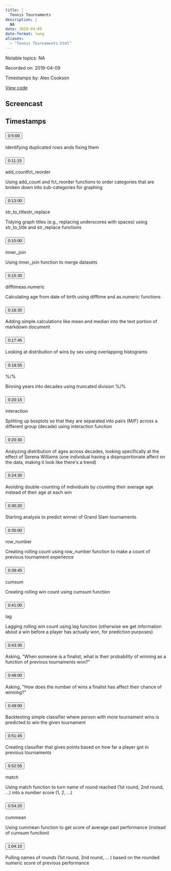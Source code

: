 ```yaml
---
title: |
  Tennis Tournaments
description: |
  NA
date: 2019-04-09
date-format: long
aliases:
  - "Tennis Tournaments.html"
---
```


Notable topics: NA

Recorded on: 2019-04-09

Timestamps by: Alex Cookson

[View code](https://github.com/dgrtwo/data-screencasts/blob/master/grand-slams.Rmd)

## Screencast

<div id="yt-player" data-video-id="YWUCUfEeNJI"></div>

## Timestamps

```{=html}
<div id="topics">
  <div class="topic">
    <h3 id="ts-300">
      <button class="btn btn-link btn-timestamp" onClick="playerSkipToTimestamp(300, this)">0:5:00</button>
    </h3>
    <div class="topic_badges"><div></div><div></div></div>
    <div class="topic_description">
      <p>Identifying duplicated rows ands fixing them</p>

    </div>
  </div>
  <div class="topic">
    <h3 id="ts-675">
      <button class="btn btn-link btn-timestamp" onClick="playerSkipToTimestamp(675, this)">0:11:15</button>
    </h3>
    <div class="topic_badges"><div><span class="badge-functions badge bg-info">add_count</span><span class="badge-functions badge bg-info">fct_reorder</span></div><div></div></div>
    <div class="topic_description">
      <p>Using add_count and fct_reorder functions to order categories that are broken down into sub-categories for graphing</p>

    </div>
  </div>
  <div class="topic">
    <h3 id="ts-780">
      <button class="btn btn-link btn-timestamp" onClick="playerSkipToTimestamp(780, this)">0:13:00</button>
    </h3>
    <div class="topic_badges"><div><span class="badge-functions badge bg-info">str_to_title</span><span class="badge-functions badge bg-info">str_replace</span></div><div></div></div>
    <div class="topic_description">
      <p>Tidying graph titles (e.g., replacing underscores with spaces) using str_to_title and str_replace functions</p>

    </div>
  </div>
  <div class="topic">
    <h3 id="ts-900">
      <button class="btn btn-link btn-timestamp" onClick="playerSkipToTimestamp(900, this)">0:15:00</button>
    </h3>
    <div class="topic_badges"><div><span class="badge-functions badge bg-info">inner_join</span></div><div></div></div>
    <div class="topic_description">
      <p>Using inner_join function to merge datasets</p>

    </div>
  </div>
  <div class="topic">
    <h3 id="ts-930">
      <button class="btn btn-link btn-timestamp" onClick="playerSkipToTimestamp(930, this)">0:15:30</button>
    </h3>
    <div class="topic_badges"><div><span class="badge-functions badge bg-info">difftime</span><span class="badge-functions badge bg-info">as.numeric</span></div><div></div></div>
    <div class="topic_description">
      <p>Calculating age from date of birth using difftime and as.numeric functions</p>

    </div>
  </div>
  <div class="topic">
    <h3 id="ts-995">
      <button class="btn btn-link btn-timestamp" onClick="playerSkipToTimestamp(995, this)">0:16:35</button>
    </h3>
    <div class="topic_badges"><div></div><div></div></div>
    <div class="topic_description">
      <p>Adding simple calculations like mean and median into the text portion of markdown document</p>

    </div>
  </div>
  <div class="topic">
    <h3 id="ts-1065">
      <button class="btn btn-link btn-timestamp" onClick="playerSkipToTimestamp(1065, this)">0:17:45</button>
    </h3>
    <div class="topic_badges"><div></div><div></div></div>
    <div class="topic_description">
      <p>Looking at distribution of wins by sex using overlapping histograms</p>

    </div>
  </div>
  <div class="topic">
    <h3 id="ts-1135">
      <button class="btn btn-link btn-timestamp" onClick="playerSkipToTimestamp(1135, this)">0:18:55</button>
    </h3>
    <div class="topic_badges"><div><span class="badge-functions badge bg-info">%/%</span></div><div></div></div>
    <div class="topic_description">
      <p>Binning years into decades using truncated division %/%</p>

    </div>
  </div>
  <div class="topic">
    <h3 id="ts-1215">
      <button class="btn btn-link btn-timestamp" onClick="playerSkipToTimestamp(1215, this)">0:20:15</button>
    </h3>
    <div class="topic_badges"><div><span class="badge-functions badge bg-info">interaction</span></div><div></div></div>
    <div class="topic_description">
      <p>Splitting up boxplots so that they are separated into pairs (M/F) across a different group (decade) using interaction function</p>

    </div>
  </div>
  <div class="topic">
    <h3 id="ts-1230">
      <button class="btn btn-link btn-timestamp" onClick="playerSkipToTimestamp(1230, this)">0:20:30</button>
    </h3>
    <div class="topic_badges"><div></div><div></div></div>
    <div class="topic_description">
      <p>Analyzing distribution of ages across decades, looking specifically at the effect of Serena Williams (one individual having a disproportionate affect on the data, making it look like there's a trend)</p>

    </div>
  </div>
  <div class="topic">
    <h3 id="ts-1470">
      <button class="btn btn-link btn-timestamp" onClick="playerSkipToTimestamp(1470, this)">0:24:30</button>
    </h3>
    <div class="topic_badges"><div></div><div></div></div>
    <div class="topic_description">
      <p>Avoiding double-counting of individuals by counting their average age instead of their age at each win</p>

    </div>
  </div>
  <div class="topic">
    <h3 id="ts-1820">
      <button class="btn btn-link btn-timestamp" onClick="playerSkipToTimestamp(1820, this)">0:30:20</button>
    </h3>
    <div class="topic_badges"><div></div><div></div></div>
    <div class="topic_description">
      <p>Starting analysis to predict winner of Grand Slam tournaments</p>

    </div>
  </div>
  <div class="topic">
    <h3 id="ts-2100">
      <button class="btn btn-link btn-timestamp" onClick="playerSkipToTimestamp(2100, this)">0:35:00</button>
    </h3>
    <div class="topic_badges"><div><span class="badge-functions badge bg-info">row_number</span></div><div></div></div>
    <div class="topic_description">
      <p>Creating rolling count using row_number function to make a count of previous tournament experience</p>

    </div>
  </div>
  <div class="topic">
    <h3 id="ts-2385">
      <button class="btn btn-link btn-timestamp" onClick="playerSkipToTimestamp(2385, this)">0:39:45</button>
    </h3>
    <div class="topic_badges"><div><span class="badge-functions badge bg-info">cumsum</span></div><div></div></div>
    <div class="topic_description">
      <p>Creating rolling win count using cumsum function</p>

    </div>
  </div>
  <div class="topic">
    <h3 id="ts-2460">
      <button class="btn btn-link btn-timestamp" onClick="playerSkipToTimestamp(2460, this)">0:41:00</button>
    </h3>
    <div class="topic_badges"><div><span class="badge-functions badge bg-info">lag</span></div><div></div></div>
    <div class="topic_description">
      <p>Lagging rolling win count using lag function (otherwise we get information about a win before a player has actually won, for prediction purposes)</p>

    </div>
  </div>
  <div class="topic">
    <h3 id="ts-2610">
      <button class="btn btn-link btn-timestamp" onClick="playerSkipToTimestamp(2610, this)">0:43:30</button>
    </h3>
    <div class="topic_badges"><div></div><div></div></div>
    <div class="topic_description">
      <p>Asking, &quot;When someone is a finalist, what is their probability of winning as a function of previous tournaments won?&quot;</p>

    </div>
  </div>
  <div class="topic">
    <h3 id="ts-2880">
      <button class="btn btn-link btn-timestamp" onClick="playerSkipToTimestamp(2880, this)">0:48:00</button>
    </h3>
    <div class="topic_badges"><div></div><div></div></div>
    <div class="topic_description">
      <p>Asking, &quot;How does the number of wins a finalist has affect their chance of winning?&quot;</p>

    </div>
  </div>
  <div class="topic">
    <h3 id="ts-2940">
      <button class="btn btn-link btn-timestamp" onClick="playerSkipToTimestamp(2940, this)">0:49:00</button>
    </h3>
    <div class="topic_badges"><div></div><div></div></div>
    <div class="topic_description">
      <p>Backtesting simple classifier where person with more tournament wins is predicted to win the given tournament</p>

    </div>
  </div>
  <div class="topic">
    <h3 id="ts-3105">
      <button class="btn btn-link btn-timestamp" onClick="playerSkipToTimestamp(3105, this)">0:51:45</button>
    </h3>
    <div class="topic_badges"><div></div><div></div></div>
    <div class="topic_description">
      <p>Creating classifier that gives points based on how far a player got in previous tournaments</p>

    </div>
  </div>
  <div class="topic">
    <h3 id="ts-3175">
      <button class="btn btn-link btn-timestamp" onClick="playerSkipToTimestamp(3175, this)">0:52:55</button>
    </h3>
    <div class="topic_badges"><div><span class="badge-functions badge bg-info">match</span></div><div></div></div>
    <div class="topic_description">
      <p>Using match function to turn name of round reached (1st round, 2nd round, …) into a number score (1, 2, …)</p>

    </div>
  </div>
  <div class="topic">
    <h3 id="ts-3260">
      <button class="btn btn-link btn-timestamp" onClick="playerSkipToTimestamp(3260, this)">0:54:20</button>
    </h3>
    <div class="topic_badges"><div><span class="badge-functions badge bg-info">cummean</span></div><div></div></div>
    <div class="topic_description">
      <p>Using cummean function to get score of average past performance (instead of cumsum function)</p>

    </div>
  </div>
  <div class="topic">
    <h3 id="ts-3850">
      <button class="btn btn-link btn-timestamp" onClick="playerSkipToTimestamp(3850, this)">1:04:10</button>
    </h3>
    <div class="topic_badges"><div></div><div></div></div>
    <div class="topic_description">
      <p>Pulling names of rounds (1st round, 2nd round, … ) based on the rounded numeric score of previous performance</p>

    </div>
  </div>
</div>
```
     
<script>
// 2. This code loads the IFrame Player API code asynchronously.
var tag = document.createElement("script");

tag.src = "https://www.youtube.com/iframe_api";
var firstScriptTag = document.getElementsByTagName("script")[0];
firstScriptTag.parentNode.insertBefore(tag, firstScriptTag);

// 3. This function creates an <iframe> (and YouTube player)
//    after the API code downloads.
var videoId = document.getElementById("yt-player").dataset.videoId;
var player;
function onYouTubeIframeAPIReady() {
  player = new YT.Player("yt-player", {
    height: "486",
    width: "864",
    videoId: videoId,
    playerVars: {
      "playsinline": 1
    },
    events: {
      onStateChange: function(event) {
        if (event.data == YT.PlayerState.PLAYING) {
          followTimestamps()
        }
      }
    }
  });
}

function playerSkipToTimestamp(seconds, tsElement) {
  player.seekTo(seconds, true)
  tsElement.scrollIntoView()
  document.getElementById("screencast").scrollIntoView()
}

const timestamps = Array.from(document.querySelectorAll('.topic h3[id^="ts-"]'))
  .map(el => el.id.replace('ts-', ''))

function followTimestamps() {
  if (player.getPlayerState() !== 1) {
    return
  }
  const currentTime = `${Math.floor(player.getCurrentTime())}`
  if (timestamps.includes(currentTime)) {
    const el = document.getElementById(`ts-${currentTime}`)
    if (el) {
      el.scrollIntoView()
      document.getElementById("screencast").scrollIntoView()
    }
  }
  setTimeout(followTimestamps, 1000)
}
</script>
